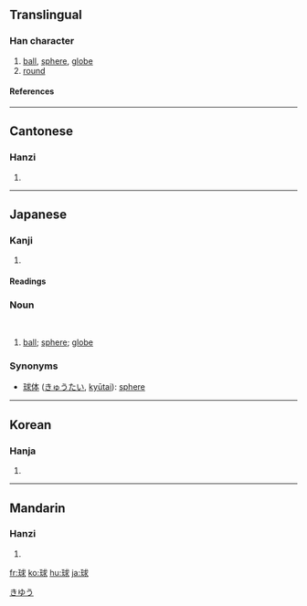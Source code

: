 ==Translingual==
===Han character===
{{Han char|rn=96|rad=玉|as=07|sn=11|four=1313<sub>2</sub>|canj=一土戈十水 (MGIJE)}}
# [[ball]], [[sphere]], [[globe]]
# [[round]]
====References====
{{Han ref|kx=0732.290|dkj=21011|dj=1144.060|hdz=21114.150|uh=7403|ud=29699|bh=B279|bd=45689}}

----
==Cantonese==
===Hanzi===
{{yue-hanzi|jyut=|y=kau4}}
# {{defn|Cantonese}}

----
==Japanese==
===Kanji===
{{ja-kanji|grade=3|rs=玉07}}
# {{defn|Japanese}} 
====Readings====
{{ja-readings|on=[[きゅう]] (kyū), [[ぐ]] (gu)|kun=[[たま]] (tama)}}
===Noun===
{{ja-noun|k|hira=きゅう|rom=kyū}}</br>
{{ja-noun|k|hira=たま|rom=tama}}

#[[ball]]; [[sphere]]; [[globe]] 
[[Category:ja:Geometry|きゆう]]
===Synonyms===
*[[球体]] ([[きゅうたい]], [[kyūtai]]): [[sphere]]
----

==Korean==
===Hanja===
{{ko-hanja|hangeul=구|eumhun=|rv=gu|mr=ku|y=kwu}}
# {{defn|Korean}}

----
==Mandarin==
===Hanzi===
{{cmn-hanzi|pin=[[qiú]] ([[qiu2]])|wg=ch'iu<sup>2</sup>}}
# {{defn|Mandarin}}

[[fr:球]]
[[ko:球]]
[[hu:球]]
[[ja:球]]